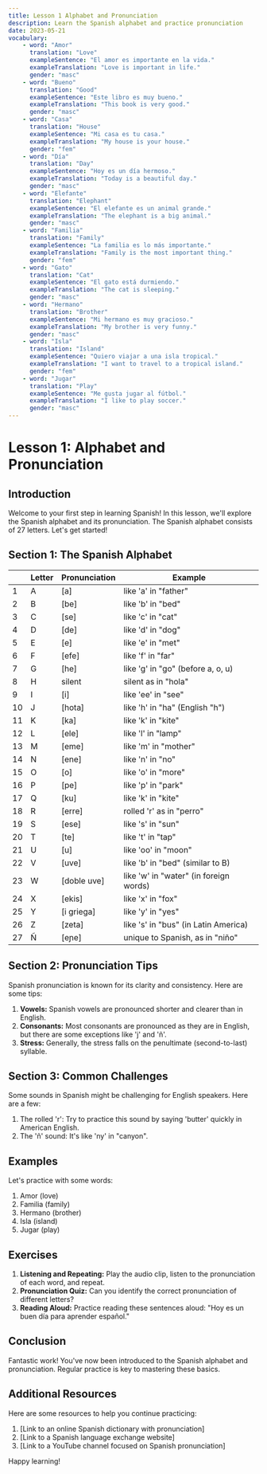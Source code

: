 ```yaml
---
title: Lesson 1 Alphabet and Pronunciation
description: Learn the Spanish alphabet and practice pronunciation
date: 2023-05-21
vocabulary:
    - word: "Amor"
      translation: "Love"
      exampleSentence: "El amor es importante en la vida."
      exampleTranslation: "Love is important in life."
      gender: "masc"
    - word: "Bueno"
      translation: "Good"
      exampleSentence: "Este libro es muy bueno."
      exampleTranslation: "This book is very good."
      gender: "masc"
    - word: "Casa"
      translation: "House"
      exampleSentence: "Mi casa es tu casa."
      exampleTranslation: "My house is your house."
      gender: "fem"
    - word: "Día"
      translation: "Day"
      exampleSentence: "Hoy es un día hermoso."
      exampleTranslation: "Today is a beautiful day."
      gender: "masc"
    - word: "Elefante"
      translation: "Elephant"
      exampleSentence: "El elefante es un animal grande."
      exampleTranslation: "The elephant is a big animal."
      gender: "masc"
    - word: "Familia"
      translation: "Family"
      exampleSentence: "La familia es lo más importante."
      exampleTranslation: "Family is the most important thing."
      gender: "fem"
    - word: "Gato"
      translation: "Cat"
      exampleSentence: "El gato está durmiendo."
      exampleTranslation: "The cat is sleeping."
      gender: "masc"
    - word: "Hermano"
      translation: "Brother"
      exampleSentence: "Mi hermano es muy gracioso."
      exampleTranslation: "My brother is very funny."
      gender: "masc"
    - word: "Isla"
      translation: "Island"
      exampleSentence: "Quiero viajar a una isla tropical."
      exampleTranslation: "I want to travel to a tropical island."
      gender: "fem"
    - word: "Jugar"
      translation: "Play"
      exampleSentence: "Me gusta jugar al fútbol."
      exampleTranslation: "I like to play soccer."
      gender: "masc"
---
```


# Lesson 1: Alphabet and Pronunciation

## Introduction

Welcome to your first step in learning Spanish! In this lesson, we'll explore the Spanish alphabet and its pronunciation. The Spanish alphabet consists of 27 letters. Let's get started!

## Section 1: The Spanish Alphabet

<TextToSpeechPlayer mp3File={/src/assets/courses/spanish/_shared/lessons/lesson1/audio/el-alfabeto.mp3} />

|     | Letter | Pronunciation | Example                                |
| --- | ------ | ------------- | -------------------------------------- |
| 1   | A      | [a]           | like 'a' in "father"                   |
| 2   | B      | [be]          | like 'b' in "bed"                      |
| 3   | C      | [se]          | like 'c' in "cat"                      |
| 4   | D      | [de]          | like 'd' in "dog"                      |
| 5   | E      | [e]           | like 'e' in "met"                      |
| 6   | F      | [efe]         | like 'f' in "far"                      |
| 7   | G      | [he]          | like 'g' in "go" (before a, o, u)      |
| 8   | H      | silent        | silent as in "hola"                    |
| 9   | I      | [i]           | like 'ee' in "see"                     |
| 10  | J      | [hota]        | like 'h' in "ha" (English "h")         |
| 11  | K      | [ka]          | like 'k' in "kite"                     |
| 12  | L      | [ele]         | like 'l' in "lamp"                     |
| 13  | M      | [eme]         | like 'm' in "mother"                   |
| 14  | N      | [ene]         | like 'n' in "no"                       |
| 15  | O      | [o]           | like 'o' in "more"                     |
| 16  | P      | [pe]          | like 'p' in "park"                     |
| 17  | Q      | [ku]          | like 'k' in "kite"                     |
| 18  | R      | [erre]        | rolled 'r' as in "perro"               |
| 19  | S      | [ese]         | like 's' in "sun"                      |
| 20  | T      | [te]          | like 't' in "tap"                      |
| 21  | U      | [u]           | like 'oo' in "moon"                    |
| 22  | V      | [uve]         | like 'b' in "bed" (similar to B)       |
| 23  | W      | [doble uve]   | like 'w' in "water" (in foreign words) |
| 24  | X      | [ekis]        | like 'x' in "fox"                      |
| 25  | Y      | [i griega]    | like 'y' in "yes"                      |
| 26  | Z      | [zeta]        | like 's' in "bus" (in Latin America)   |
| 27  | Ñ      | [eɲe]         | unique to Spanish, as in "niño"        |

## Section 2: Pronunciation Tips

Spanish pronunciation is known for its clarity and consistency. Here are some tips:

1. **Vowels:** Spanish vowels are pronounced shorter and clearer than in English.
2. **Consonants:** Most consonants are pronounced as they are in English, but there are some exceptions like 'j' and 'ñ'.
3. **Stress:** Generally, the stress falls on the penultimate (second-to-last) syllable.

## Section 3: Common Challenges

Some sounds in Spanish might be challenging for English speakers. Here are a few:

1. The rolled 'r': Try to practice this sound by saying 'butter' quickly in American English.
2. The 'ñ' sound: It's like 'ny' in "canyon".

## Examples

Let's practice with some words:

1. Amor (love) <TextToSpeechPlayer mp3File={/src/assets/courses/spanish/_shared/lessons/lesson1/audio/Amor.mp3} miniPlayer=true />
2. Familia (family) <TextToSpeechPlayer mp3File={/src/assets/courses/spanish/_shared/lessons/lesson1/audio/Familia.mp3} miniPlayer=true />
3. Hermano (brother) <TextToSpeechPlayer mp3File={/src/assets/courses/spanish/_shared/lessons/lesson1/audio/Hermano.mp3} miniPlayer=true />
4. Isla (island) <TextToSpeechPlayer mp3File={/src/assets/courses/spanish/_shared/lessons/lesson1/audio/Isla.mp3} miniPlayer=true />
5. Jugar (play) <TextToSpeechPlayer mp3File={/src/assets/courses/spanish/_shared/lessons/lesson1/audio/Jugar.mp3} miniPlayer=true />

## Exercises

1. **Listening and Repeating:** Play the audio clip, listen to the pronunciation of each word, and repeat.
2. **Pronunciation Quiz:** Can you identify the correct pronunciation of different letters?
3. **Reading Aloud:** Practice reading these sentences aloud: "Hoy es un buen día para aprender español."

## Conclusion

Fantastic work! You've now been introduced to the Spanish alphabet and pronunciation. Regular practice is key to mastering these basics.

## Additional Resources

Here are some resources to help you continue practicing:

1. [Link to an online Spanish dictionary with pronunciation]
2. [Link to a Spanish language exchange website]
3. [Link to a YouTube channel focused on Spanish pronunciation]

Happy learning!
